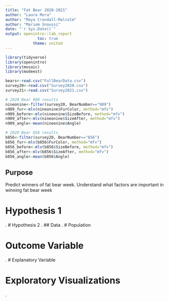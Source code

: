```yaml
---
title: "Fat Bear 2020-2021"
author: "Laura Mora"
author: "Maya Crandall-Malcolm"
author: "Mariem Snoussi"
date: "`r Sys.Date()`"
output: openintro::lab_report
              toc: true
            theme: united
---
```


```r
library(tidyverse)
library(openintro)
library(mosaic)
library(modeest)
```


```r
bears<-read.csv("FullBearData.csv")
survey20<-read.csv("Survey2020.csv")
survey21<-read.csv("Survey2021.csv")
```

```r
# 2020 Bear 909 results
nineonine<-filter(survey20, BearNumber=="909")
n909_fur<-mlv(nineonine$FurColor, method="mfv")
n909_before<-mlv(nineonine$SizeBefore, method="mfv")
n909_after<-mlv(nineonine$SizeAfter, method="mfv")
n909_angle<-mean(nineonine$Angle)

# 2020 Bear 856 results
b856<-filter(survey20, BearNumber=="856")
b856_fur<-mlv(b856$FurColor, method="mfv")
b856_before<-mlv(b856$SizeBefore, method="mfv")
b856_after<-mlv(b856$SizeAfter, method="mfv")
b856_angle<-mean(b856$Angle)
```
## Purpose
Predict winners of fat bear week.
Understand what factors are important in winning fat bear week

# Hypothesis 1
.
# Hypothesis 2
.
## Data
.
# Population

# Outcome Variable
.
# Explanatory Variable


# Exploratory Visualizations
.

